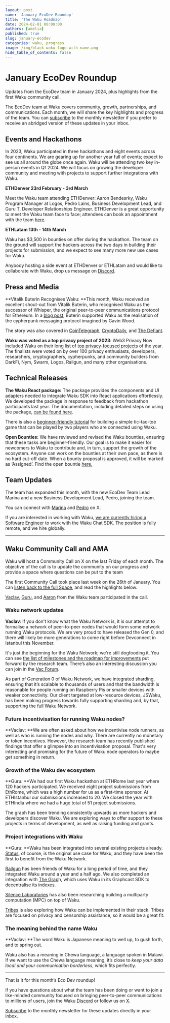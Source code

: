 ```yaml
---
layout: post
name: 'January EcoDev Roundup'
title: 'The Waku Roadmap'
date: 2024-02-01 00:00:00
authors: [amelia]
published: true
slug: january-ecodev
categories: waku, progress
image: /img/black-waku-logo-with-name.png
hide_table_of_contents: false
---
```



# January EcoDev Roundup
Updates from the EcoDev team in January 2024, plus highlights from the first Waku community call. 

<!--truncate-->

The EcoDev team at Waku covers community, growth, partnerships, and communications. Each month, we will share the key highlights and progress of the team. You can [subscribe](https://waku.org/subscribe/) to the monthly newsletter if you prefer to receive an abridged version of these updates in your inbox. 


## Events and Hackathons

In 2023, Waku participated in three hackathons and eight events across four continents. We are gearing up for another year full of events; expect to see us all around the globe once again. Waku will be attending two key in-person events in Q1 2024. We will focus on growing the developer community and meeting with projects to support further integrations with Waku.

**ETHDenver 23rd February - 3rd March**

Meet the Waku team attending ETHDenver: Aaron Bendesrky, Waku Program Manager at Logos, Pedro Lains, Business Development Lead, and Guru T, Developer Relationships Engineer. ETHDenver is a great opportunity to meet the Waku team face to face; attendees can book an appointment with the team [here](https://waku.org/events/eth-denver/).

**ETHLatam 13th - 14th March**

Waku has $3,500 in bounties on offer during the hackathon. The team on the ground will support the hackers across the two days in building their projects for submission, and we expect to see many more new use cases for Waku.

Anybody hosting a side event at ETHDenver or ETHLatam and would like to collaborate with Waku, drop us message on [Discord](https://discord.com/invite/gMPAzmcDER). 


## Press and Media

**Vitalik Buterin Recognises Waku: **This month, Waku received an excellent shout-out from Vitalik Buterin, who recognised Waku as the successor of Whisper, the original peer-to-peer communications protocol for Ethereum. In a [blog post](https://vitalik.eth.limo/general/2023/12/28/cypherpunk.html#ethereum-as-part-of-a-broader-technological-vision), Buterin supported Waku as the realisation of the cypherpunk messaging protocol imagined by Gavin Wood.

The story was also covered in [CoinTelegraph](https://cointelegraph.com/press-releases/vitalik-buterin-recognises-waku-as-the-peer-to-peer-communications-layer-of-gavin-woods-web3-vision), [CryptoDaily](https://cryptodaily.co.uk/2024/01/meet-waku-the-peer-to-peer-communications-protocol-recognized-by-vitalik-buterin), and [The Defiant](https://thedefiant.io/waku-the-p2p-communication-protocol-for-web3-recognized-by-vitalik-buterin). 

**Waku was voted as a top privacy project of 2023**: Web3 Privacy Now included Waku on their long list of [top privacy-focused projects](https://mirror.xyz/0x0f1F3DAf416B74DB3DE55Eb4D7513a80F4841073/LdOt0mlG_nXqhnmLf7s-X13NDNdpwQw72ESKaJq-0zA) of the year. The finalists were voted on by over 100 privacy enthusiasts, developers, researchers, cryptographers, cypherpunks, and community builders from DarkFi, Nym, Swarm, Logos, Railgun, and many other organisations.


## Technical Releases

**The Waku React package:** The package provides the components and UI adapters needed to integrate Waku SDK into React applications effortlessly. We developed the package in response to feedback from hackathon participants last year. The documentation, including detailed steps on using the package, [can be found here](https://docs.waku.org/guides/js-waku/use-waku-react/). 

There is also a [beginner-friendly tutorial](https://blog.waku.org/tictactoe-tutorial/) for building a simple tic-tac-toe game that can be played by two players who are connected using Waku.

**Open Bounties:** We have reviewed and revised the Waku bounties, ensuring that these tasks are beginner-friendly. Our goal is to make it easier for newcomers to Waku to contribute and, in turn, support the growth of the ecosystem. Anyone can work on the bounties at their own pace, as there is no hard cut-off date. When a bounty proposal is approved, it will be marked as ‘Assigned’. Find the open bountie [here.](https://github.com/waku-org/bounties/issues)


## Team Updates

The team has expanded this month, with the new EcoDev Team Lead Marina and a new Business Development Lead, Pedro, joining the team.

You can connect with [Marina](https://twitter.com/Crypto_marina) and [Pedro](https://twitter.com/bigbraincap) on X.

If you are interested in working with Waku, [we are currently hiring a Software Engineer](https://boards.greenhouse.io/waku/jobs/5607301) to work with the Waku Chat SDK. The position is fully remote, and we hire globally. 


---


## Waku Community Call and AMA

Waku will host a Community Call on X on the last Friday of each month. The objective of the call is to update the community on our progress and provide a space where questions can be put to the team 

The first Community Call took place last week on the 26th of January. You can [listen back to the full Space](https://twitter.com/Waku_org/status/1750927368644919722), and read the highlights below. 

[Vaclav](https://twitter.com/vpavlin), [Guru](https://twitter.com/hackyguru), and [Aaron](https://twitter.com/vrycmfy) from the Waku team participated in the call. 


### Waku network updates 

**Vaclav**: If you don't know what the Waku Network is, it is our attempt to formalise a network of peer-to-peer nodes that would form some network running Waku protocols. We are very proud to have released the Gen 0, and there will likely be more generations to come right before Devconnect in Istanbul this November.

It's just the beginning for the Waku Network; we're still dogfooding it. You can see [the list of milestones and the roadmap for improvements](https://github.com/waku-org/pm/issues/101) put forward by the research team. There’s also an interesting discussion you can join in the [Vac Forum](https://forum.vac.dev/t/message-validation-marketplace-waku-network-of-networks/262/2).

As part of Generation 0 of Waku Network, we have integrated sharding, ensuring that it’s scalable to thousands of users and that the bandwidth is reasonable for people running on Raspberry Pis or smaller devices with weaker connectivity. Our client targeted at low-resource devices, JSWaku, has been making progress towards fully supporting sharding and, by that, supporting the full Waku Network.


### Future incentivisation for running Waku nodes?

**Vaclav: **We are often asked about how we incentivise node runners, as well as who is running the nodes and why. There are currently no monetary or token incentives. However, the research team has recently published findings that offer a glimpse into an incentivisation proposal. That's very interesting and promising for the future of Waku node operators to maybe get something in return.


### Growth of the Waku dev ecosystem

**Guru: **We had our first Waku hackathon at ETHRome last year where 120 hackers participated. We received eight project submissions from EthRome, which was a high number for us as a first-time sponsor. At ETHIstanbul our submissions increased to 20. We closed the year with ETHIndia where we had a huge total of 51 project submissions.

The graph has been trending consistently upwards as more hackers and developers discover Waku. We are exploring ways to offer support to these projects in terms of development, as well as raising funding and grants.


### Project integrations with Waku

**Guru: **Waku has been integrated into several existing projects already. [Status](https://status.app/), of course, is the original use case for Waku, and they have been the first to benefit from the Waku Network. 

[Railgun](https://www.railgun.org/) has been friends of Waku for a long period of time, and they integrated Waku around a year and a half ago. We also completed an integration with [The Grap](https://thegraph.com/)h, which uses Waku in its Graphcast SDK to decentralise its indexes.

[Silence Laboratories](https://www.silencelaboratories.com/) has also been researching building a multiparty computation (MPC) on top of Waku.

[Tribes](https://www.tribes.xyz/) is also exploring how Waku can be implemented in their stack. Tribes are focused on privacy and censorship assistance, so it would be a great fit.


### The meaning behind the name Waku

**Vaclav: **The word Waku is Japanese meaning to well up, to gush forth, and to spring out. 

Waku also has a meaning in Chewa language, a language spoken in Malawi. If we want to use the Chewa language meaning, it’s close to _keep your data local and your communication borderless_, which fits perfectly.


---

That is it for this month’s Eco Dev roundup!

If you have questions about what the team has been doing or want to join a like-minded community focused on bringing peer-to-peer communications to millions of users, join the Waku [Discord](https://discord.com/invite/gMPAzmcDER) or follow us on [X](https://twitter.com/Waku_org).

[Subscribe](https://waku.org/subscribe/) to the monthly newsletter for these updates directly in your inbox.


